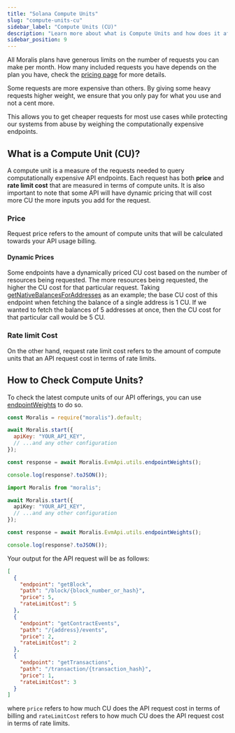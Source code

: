 ```yaml
---
title: "Solana Compute Units"
slug: "compute-units-cu"
sidebar_label: "Compute Units (CU)"
description: "Learn more about what is Compute Units and how does it affects your pricing."
sidebar_position: 9
---
```


All Moralis plans have generous limits on the number of requests you can make per month. How many included requests you have depends on the plan you have, check the [pricing page](https://moralis.io/pricing) for more details.

Some requests are more expensive than others. By giving some heavy requests higher weight, we ensure that you only pay for what you use and not a cent more.

This allows you to get cheaper requests for most use cases while protecting our systems from abuse by weighing the computationally expensive endpoints.

## What is a Compute Unit (CU)?

A compute unit is a measure of the requests needed to query computationally expensive API endpoints. Each request has both **price** and **rate limit cost** that are measured in terms of compute units. It is also important to note that some API will have dynamic pricing that will cost more CU the more inputs you add for the request.

### Price

Request price refers to the amount of compute units that will be calculated towards your API usage billing.

#### Dynamic Prices

Some endpoints have a dynamically priced CU cost based on the number of resources being requested. The more resources being requested, the higher the CU cost for that particular request.
Taking [getNativeBalancesForAddresses](/web3-data-api/evm/reference/get-native-balances-for-addresses) as an example; the base CU cost of this endpoint when fetching the balance of a single address is 1 CU. If we wanted to fetch the balances of 5 addresses at once, then the CU cost for that particular call would be 5 CU.

### Rate limit Cost

On the other hand, request rate limit cost refers to the amount of compute units that an API request cost in terms of rate limits.


<ComputeUnitsTable chain="solana" />

## How to Check Compute Units?

To check the latest compute units of our API offerings, you can use [endpointWeights](/web3-data-api/evm/reference/endpoint-weights) to do so.


<Tabs groupId="programming-language">
  <TabItem value="javascript" label="index.js (JavaScript)" default>

```javascript index.js
const Moralis = require("moralis").default;

await Moralis.start({
  apiKey: "YOUR_API_KEY",
  // ...and any other configuration
});

const response = await Moralis.EvmApi.utils.endpointWeights();

console.log(response?.toJSON());
```

</TabItem>
<TabItem value="typescript" label="index.ts (TypeScript)">

```typescript index.ts
import Moralis from "moralis";

await Moralis.start({
  apiKey: "YOUR_API_KEY",
  // ...and any other configuration
});

const response = await Moralis.EvmApi.utils.endpointWeights();

console.log(response?.toJSON());
```

</TabItem>
</Tabs>

Your output for the API request will be as follows:

```json
[
  {
    "endpoint": "getBlock",
    "path": "/block/{block_number_or_hash}",
    "price": 5,
    "rateLimitCost": 5
  },
  {
    "endpoint": "getContractEvents",
    "path": "/{address}/events",
    "price": 2,
    "rateLimitCost": 2
  },
  {
    "endpoint": "getTransactions",
    "path": "/transaction/{transaction_hash}",
    "price": 1,
    "rateLimitCost": 3
  }
]
```

where `price` refers to how much CU does the API request cost in terms of billing and `rateLimitCost` refers to how much CU does the API request cost in terms of rate limits.
